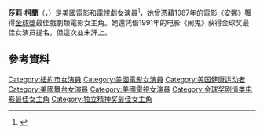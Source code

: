 {{Infobox person
| name          = 莎莉·柯蘭<br />Sally Kirkland
| image        = File:Sally Kirkland 2014 by Photo Brian To.jpg
| imagesize    =
| caption      = 2014年
| birth_name   =
| birth_date   = {{Birth date and age|1941|10|31}}
| birth_place  = 美國[[紐約|紐約]]
| occupation   = [[女演員|女演員]]
| years_active = 1960年至今
}}
'''莎莉·柯蘭'''（{{lang-en|Sally Kirkland}}，{{bd|1941年|10月31日||}}）是美國電影和電視劇女演員<ref>{{IMDb name|476}}</ref>，她曾憑藉1987年的電影《安娜》獲得[[金球獎|金球獎]]最佳戲劇類電影女主角。她還凭借1991年的电影《闹鬼》获得金球奖最佳女演员提名，但這次並未評上。

== 參考資料 ==
{{reflist}}

{{金球奖剧情类电影最佳女主角}}
{{獨立精神獎最佳女主角獎}}
{{Authority control}}
{{DEFAULTSORT:Kirkland, Sally}}
[[Category:紐約市女演員|Category:紐約市女演員]]
[[Category:美國電影女演員|Category:美國電影女演員]]
[[Category:美国健康运动者|Category:美国健康运动者]]
[[Category:美國舞台女演員|Category:美國舞台女演員]]
[[Category:美國電視女演員|Category:美國電視女演員]]
[[Category:金球奖剧情类电影最佳女主角|Category:金球奖剧情类电影最佳女主角]]
[[Category:独立精神奖最佳女主角|Category:独立精神奖最佳女主角]]